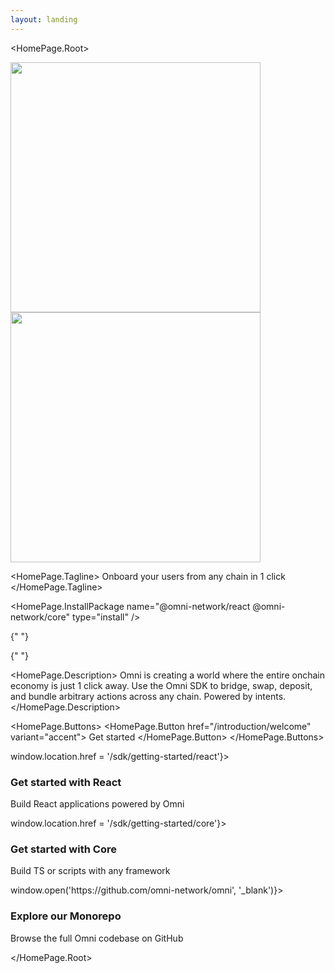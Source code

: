 ```yaml
---
layout: landing
---
```



<HomePage.Root>

  <img src="/img/Omni_Lockup_light.svg" className="logo-light" width="400" />
  <img src="/img/Omni_Lockup_dark.svg" className="logo-dark" width="400" />

<HomePage.Tagline>
  Onboard your users from any chain in 1 click
</HomePage.Tagline>

  <HomePage.InstallPackage name="@omni-network/react @omni-network/core" type="install" />

{" "}

{" "}



<HomePage.Description>
  Omni is creating a world where the entire onchain economy is just 1 click away. Use the Omni SDK to bridge, swap, deposit, and bundle arbitrary actions across any chain. Powered by intents.
</HomePage.Description>

<HomePage.Buttons>
  <HomePage.Button href="/introduction/welcome" variant="accent">
    Get started
  </HomePage.Button>
</HomePage.Buttons>

<div className="feature-card">
  <div className="feature-card-item" onClick={() => window.location.href = '/sdk/getting-started/react'}>
    <h3 className="feature-card-title">Get started with React</h3>
    <p className="feature-card-description">Build React applications powered by Omni</p>
  </div>

  <div className="feature-card-item" onClick={() => window.location.href = '/sdk/getting-started/core'}>
    <h3 className="feature-card-title">Get started with Core</h3>
    <p className="feature-card-description">Build TS or scripts with any framework</p>
  </div>

  <div className="feature-card-item" onClick={() => window.open('https://github.com/omni-network/omni', '_blank')}>
    <h3 className="feature-card-title">Explore our Monorepo</h3>
    <p className="feature-card-description">Browse the full Omni codebase on GitHub</p>
  </div>
</div>

</HomePage.Root>
